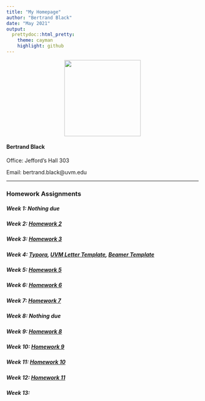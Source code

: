 ```yaml
---
title: "My Homepage"
author: "Bertrand Black"
date: "May 2021"
output:
  prettydoc::html_pretty:
    theme: cayman
    highlight: github
---
```

<p align="center">
<img src="biophoto.jpg" width = "200" height ="200" />
<p align="center">

#### Bertrand Black
Office: Jefford's Hall 303

Email: bertrand.black@uvm.edu

---
### Homework Assignments

##### Week 1: Nothing due

##### Week 2: [Homework 2](HW2.html) 

##### Week 3: [Homework 3](HW3.html) 

##### Week 4: [Typora](HW4.html), [UVM Letter Template](BKB_UVM_Letter_TEMPLATE.pdf), [Beamer Template](01_Beamer_TEMPLATE.pdf) 
 
##### Week 5: [Homework 5](HW5.html) 

##### Week 6: [Homework 6](HW6.html)

##### Week 7: [Homework 7](HW7.html)

##### Week 8: Nothing due

##### Week 9: [Homework 8](HW8.html)

##### Week 10: [Homework 9](HW9.html)

##### Week 11: [Homework 10](HW10.html)

##### Week 12: [Homework 11](HW11.html)

##### Week 13: